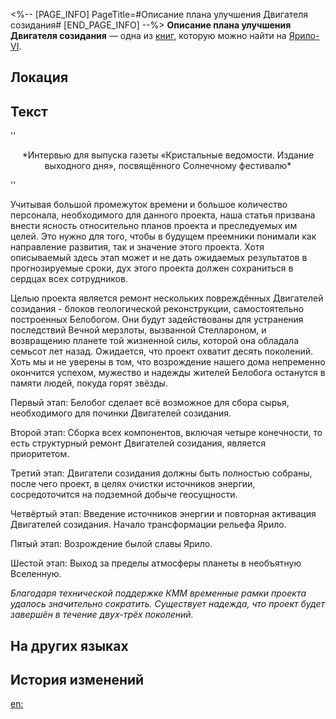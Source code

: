 <%-- [PAGE_INFO]
PageTitle=#Описание плана улучшения Двигателя созидания#
[END_PAGE_INFO] --%>
{{Дополнить}}
{{Книга Инфобокс
|id           = 253
|Название     = 
|Изображение  = Предмет Записи.png
|Мир          = Ярило-VI
|Томов        = 1
|Автор        = <!--нужно добавить-->
|Описание     = Формальное описание плана модернизации Двигателя созидания. Взгляд в очень далёкое будущее.
|Том1         = {{tx}}
|Источник1    = {{tx|Отсутствует источник}}
|Персонажи    = 
|Фракции      = 
}}
'''Описание плана улучшения Двигателя созидания''' — одна из [[Книги|книг]], которую можно найти на [[Ярило-VI]].

==Локация==
{{Отметка карты|<!--название карты-->|<!--id отметки-->}}

==Текст==
''<div align="center">*Интервью для выпуска газеты «Кристальные ведомости. Издание выходного дня», посвящённого Солнечному фестивалю*</div>''

<div align="center">{{Размер|+4|Описание плана улучшения Двигателя созидания}}</div>

Учитывая большой промежуток времени и большое количество персонала, необходимого для данного проекта, наша статья призвана внести ясность относительно планов проекта и преследуемых им целей. Это нужно для того, чтобы в будущем преемники понимали как направление развития, так и значение этого проекта. Хотя описываемый здесь этап может и не дать ожидаемых результатов в прогнозируемые сроки, дух этого проекта должен сохраниться в сердцах всех сотрудников.

Целью проекта является ремонт нескольких повреждённых Двигателей созидания - блоков геологической реконструкции, самостоятельно построенных Белобогом. Они будут задействованы для устранения последствий Вечной мерзлоты, вызванной Стеллароном, и возвращению планете той жизненной силы, которой она обладала семьсот лет назад. Ожидается, что проект охватит десять поколений. Хоть мы и не уверены в том, что возрождение нашего дома непременно окончится успехом, мужество и надежды жителей Белобога останутся в памяти людей, покуда горят звёзды.

Первый этап: Белобог сделает всё возможное для сбора сырья, необходимого для починки Двигателей созидания.

Второй этап: Сборка всех компонентов, включая четыре конечности, то есть структурный ремонт Двигателей созидания, является приоритетом.

Третий этап: Двигатели созидания должны быть полностью собраны, после чего проект, в целях очистки источников энергии, сосредоточится на подземной добыче геосущности.

Четвёртый этап: Введение источников энергии и повторная активация Двигателей созидания. Начало трансформации рельефа Ярило.

Пятый этап: Возрождение былой славы Ярило.

Шестой этап: Выход за пределы атмосферы планеты в необъятную Вселенную.

''Благодаря технической поддержке КММ временные рамки проекта удалось значительно сократить. Существует надежда, что проект будет завершён в течение двух-трёх поколений.''

==На других языках==
{{На других языках
|en   = Engine of Creation Improvement Plan Description
|zhs  = 造物引擎修缮计划详述
|zht  = 造物引擎修繕計畫詳述
|ja   = 造物エンジン修復計画の詳細
|ko   = 창조의 엔진 수리 계획 상세 설명서
|es   = Descripción del plan de mejora del Motor de la Creación
|fr   = Description du plan d'amélioration du Moteur de la création
|ru   = Описание плана улучшения Двигателя созидания
|th   = คำอธิบายแผนการซ่อมแซม Engine of Creation
|vi   = Chi Tiết Kế Hoạch Sửa Chữa Gốc Rễ Của Tạo Vật
|de   = Beschreibung des Verbesserungsplans für den Motor der Schöpfung
|id   = Rincian Rencana Perbaikan Engine of Creation
|pt   = Descrição do Plano de Melhoria do Motor da Criação
}}

==История изменений==
{{История изменений|3.5}}

[[en:]]